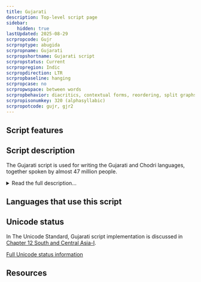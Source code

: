```yaml
---
title: Gujarati
description: Top-level script page
sidebar:
    hidden: true
lastUpdated: 2025-08-29
scrpropcode: Gujr
scrproptype: abugida
scrpropname: Gujarati
scrpropshortname: Gujarati script
scrpropstatus: Current
scrpropregion: Indic
scrpropdirection: LTR
scrpropbaseline: hanging
scrpropcase: no
scrpropwspace: between words
scrpropbehavior: diacritics, contextual forms, reordering, split graphs, required ligatures
scrpropisonumkey: 320 (alphasyllabic)
scrpropotcode: gujr, gjr2
---
```



## Script features

<ScriptInfo />

## Script description

The Gujarati script is used for writing the Gujarati and Chodri languages, together spoken by almost 47 million people.

<details>
<summary>Read the full description...</summary>It is also used alongside the Devanagari script for writing a number of languages used by the Bhil people, one of India's largest indigenous groups. The script is related to Devanagari, with modifications to some of the letters, and without the headstroke which characterizes most of the Nagari scripts. The loss of the headstroke reflects the script's origins in informal writing; until the mid-19th century it was used primarily for bookkeeping and personal correspondence, but since printing facilities have become widely available to Gujarati speakers the script is used in schools, for printing books and newspapers, in government offices and public signage, and is one of the official scripts of India.

Gujarati is written from left to right. It is an abugida, that is, every consonant letter contains an inherent vowel. There are forty-five basic symbols; thirty-four consonants and eleven vowels. Despite the loss of the headstroke, letters are still aligned as from a hanging [baseline](/reference/glossary#baseline).

Ten of these vowels have two forms, an independent form for use when the vowel is not preceded by a consonant and a diacritic form which is written above, below or alongside a preceding consonant to modify the inherent vowel. One vowel, 'a' [ə], only has an independent form; this is the vowel which is inherent in a consonant letter, so does not need to be written separately when following a consonant. Vowels are classified as 'short' _hrasva_ or 'long' _dīrgha_ according to the weight they historically assigned to syllables in traditional verse. The syllabic consonant [r̩u] is grouped with the short vowels. Four of the 'long' vowel symbols represent diphthongs. These are written in their full forms by using the 'a' letter as a vowel carrier and modifying it with diacritics.

Consonants are ordered according to the principles of articulatory phonetics, that is, the place and manner in which they are articulated. In sequence, the consonant subgroups by place are: velar, palatal, retroflex, dental and labial. Within each subgroup, consonants are ordered by manner, beginning with unaspirated voiceless, followed by aspirated voiceless, unaspirated voiced, aspirated voiced, and nasal. The first twenty-three consonants are ordered in this way. Following these are four sonorants, three sibilants, _ha_, _ḷa_ and two conjuncts _kṣa_ and _jña_.

There are many other conjunct symbols used in Gujarati writing. Many consonant letters are written with a vertical line on their right side. The general rule for writing conjuncts is that those letters lose the vertical line in initial or medial position and only the last letter in the cluster retains it. Letters which are not written with a vertical line in their isolated form are represented using special conjuncts when they are part of a consonant cluster. The letter _sa_ takes a variant form when followed by any of the letters _va_, _la_, _na_, _ra_ or _ca_. Special conjunct forms also exist for combinations of _ha_ with _ya_, _ma_ or _ra_, and for combinations of _da_ with _ya_, _va_, _dha_ or _ma_. The [geminates](/reference/glossary#gemination) (long consonants) _ṭṭa_, _ṭhṭha_, _ḍḍa_, _ḍhḍha_ _ṭṭha_ and _ḍḍha_ combine in vertical stacks.

<span style='color: red'>_Missing image: GujaratiGeminates.png_</span>

The letter _ra_ takes three variant forms depending whether it precedes another consonant, or follows one of the letters _ṭa_, _ṭha_ or _ḍa_, or follows another consonant. 

<span style='color: red'>_Missing image: Ra.png_</span>

Special conjunct forms also exist for combinations of _ra_ with _ha_, _da_, _ta_, _u_ and _ū_.

There are three non-alphabetic diacritics. A _virama_ symbol is a slanted stroke written below consonants to silence the inherent vowel therein. So ટ represents [ʈə] but ટ્ represents [ʈ]. Consonants which have been marked in this way are called _khoḍo_ 'lame'. Consonant clusters not covered by the conjuncts noted above can be represented using this symbol. There is also a _visarga_ symbol written as two vertically stacked dots, a relic of Sanskrit phonology which has no phonetic content in Gujarati writing and is rarely used. The third symbol, _anusvara_, is written as a dot centrally above a letter and has two related functions. It can either nasalize a vowel as in the word [hũ] 'I', or represent a nasal consonant pronounced at the same place in the mouth as the following consonant as in the word [rəŋg] 'colour'. In Latin transcription, _anusvara_ is represented by the letter ṃ.

Gujarati writing is essentially phonetic, with some exceptions as follows: Conjuncts are not always used to write consonant clusters at a morpheme break. For example the word કાતરે _ka_+_ta_+_re_, meaning '(he) carves' is pronounced [katre], even though the full form of _ta_ is used, rather than a _ta_ + _ra_ conjunct. The full forms of both _ta_ and _re_ are used, rather than the _tre_ conjunct, because the consonant cluster crosses the morpheme boundary between person and verb. _Murmured_ vowels (the vocalic equivalent of aspirated consonants) are not represented in writing despite being distinctive in speech. The same sometimes applies to the open/close vowel distinction; the same letters were traditionally used for [e] and [æ], and for [o] and [ɔ]. In recent years, however, it has become more common to represent [æ] and [ɔ] by inverting the diacritics for [e] and [o] respectively, particularly in English loan words.

<span style='color: red'>_Missing image: GInverts.png_</span>
</details>

## Languages that use this script

<WsList script='Gujr' wsMax='5' />

## Unicode status

In The Unicode Standard, Gujarati script implementation is discussed in [Chapter 12 South and Central Asia-I](http://www.unicode.org/versions/latest/ch12.pdf).


[Full Unicode status information](/scrlang/unicode/gujr-unicode)

## Resources

<ScriptResources detailSummary='seemore' />

